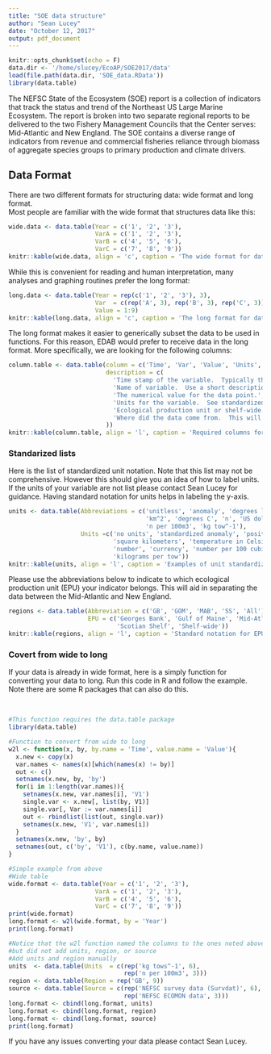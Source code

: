 ```yaml
---
title: "SOE data structure"
author: "Sean Lucey"
date: "October 12, 2017"
output: pdf_document
---
```


```r
knitr::opts_chunk$set(echo = F)
data.dir <- '/home/slucey/EcoAP/SOE2017/data'
load(file.path(data.dir, 'SOE_data.RData'))
library(data.table)
```

The NEFSC State of the Ecosystem (SOE) report is a collection of indicators that
track the status and trend of the Northeast US Large Marine Ecosystem.  The report
is broken into two separate regional reports to be delivered to the two Fishery 
Management Councils that the Center serves: Mid-Atlantic and New England. The 
SOE contains a diverse range of indicators from revenue and commercial fisheries
reliance through biomass of aggregate species groups to primary production and
climate drivers.

## Data Format

There are two different formats for structuring data: wide format and long format.  
Most people are familiar with the wide format that structures data like this:

```r
wide.data <- data.table(Year = c('1', '2', '3'),
                        VarA = c('1', '2', '3'),
                        VarB = c('4', '5', '6'),
                        VarC = c('7', '8', '9'))
knitr::kable(wide.data, align = 'c', caption = 'The wide format for data frames')
```

While this is convenient for reading and human interpretation, many analyses and 
graphing routines prefer the long format:

```r
long.data <- data.table(Year = rep(c('1', '2', '3'), 3),
                        Var  = c(rep('A', 3), rep('B', 3), rep('C', 3)),
                        Value = 1:9)
knitr::kable(long.data, align = 'c', caption = 'The long format for data frames')
```

The long format makes it easier to generically subset the data to be used in 
functions.  For this reason, EDAB would prefer to receive data in the long format.
More specifically, we are looking for the following columns: 

\newpage

```r
column.table <- data.table(column = c('Time', 'Var', 'Value', 'Units', 'Region', 'Source'),
                           description = c(
                             'Time stamp of the variable.  Typically this is the year but could be day of the week or month, etc.',
                             'Name of variable.  Use a short description such as "Piscivore Landings".',
                             'The numerical value for the data point.',
                             'Units for the variable.  See standardized list below.',
                             'Ecological production unit or shelf-wide. See standardized list below.',
                             'Where did the data come from.  This will allow for reproducibility of future reports.'
                           ))
knitr::kable(column.table, align = 'l', caption = 'Required columns for the SOE')
```

### Standarized lists

Here is the list of standardized unit notation.  Note that this list may not be
comprehensive.  However this should give you an idea of how to label units.  
If the units of your variable are not list please 
contact Sean Lucey for guidance.  Having standard notation for units 
helps in labeling the y-axis.

```r
units <- data.table(Abbreviations = c('unitless', 'anomaly', 'degrees latitude',
                                      'km^2', 'degrees C', 'n', 'US dollars',
                                      'n per 100m3', 'kg tow^-1'),
                    Units =c('no units', 'standardized anomaly', 'position in latitude',
                             'square kilometers', 'temperature in Celsius', 
                             'number', 'currency', 'number per 100 cubic meters',
                             'kilograms per tow'))
knitr::kable(units, align = 'l', caption = 'Examples of unit standardization')
```

Please use the abbreviations below to indicate to which ecological production unit 
(EPU) your indicator belongs.  This will aid in separating the data between the
Mid-Atlantic and New England.

```r
regions <- data.table(Abbreviation = c('GB', 'GOM', 'MAB', 'SS', 'All'),
                      EPU = c('Georges Bank', 'Gulf of Maine', 'Mid-Atlantic Bight',
                              'Scotian Shelf', 'Shelf-wide'))
knitr::kable(regions, align = 'l', caption = 'Standard notation for EPUs')
```

\newpage

### Covert from wide to long

If your data is already in wide format, here is a simply function for converting 
your data to long.  Run this code in R and follow the example.  Note there are 
some R packages that can also do this.

&nbsp;

```r
#This function requires the data.table package
library(data.table)

#Function to convert from wide to long
w2l <- function(x, by, by.name = 'Time', value.name = 'Value'){
  x.new <- copy(x)
  var.names <- names(x)[which(names(x) != by)]
  out <- c()
  setnames(x.new, by, 'by')
  for(i in 1:length(var.names)){
    setnames(x.new, var.names[i], 'V1')
    single.var <- x.new[, list(by, V1)]
    single.var[, Var := var.names[i]]
    out <- rbindlist(list(out, single.var))
    setnames(x.new, 'V1', var.names[i])
  }
  setnames(x.new, 'by', by)
  setnames(out, c('by', 'V1'), c(by.name, value.name))
}

#Simple example from above
#Wide table
wide.format <- data.table(Year = c('1', '2', '3'),
                        VarA = c('1', '2', '3'),
                        VarB = c('4', '5', '6'),
                        VarC = c('7', '8', '9'))
print(wide.format)
long.format <- w2l(wide.format, by = 'Year')
print(long.format)

#Notice that the w2l function named the columns to the ones noted above
#but did not add units, region, or source
#Add units and region manually
units  <- data.table(Units  = c(rep('kg tows^-1', 6),
                                rep('n per 100m3', 3)))
region <- data.table(Region = rep('GB', 9))
source <- data.table(Source = c(rep('NEFSC survey data (Survdat)', 6),
                                rep('NEFSC ECOMON data', 3)))
long.format <- cbind(long.format, units)
long.format <- cbind(long.format, region)
long.format <- cbind(long.format, source)
print(long.format)
```

If you have any issues converting your data please contact Sean Lucey.

